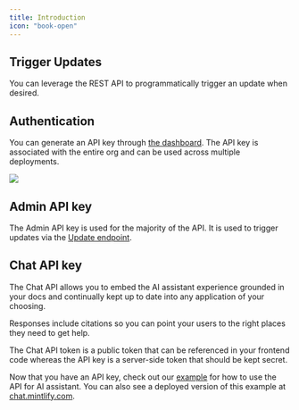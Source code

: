```yaml
---
title: Introduction
icon: "book-open"
---
```


## Trigger Updates

You can leverage the REST API to programmatically trigger an update when desired.

## Authentication

You can generate an API key through
[the dashboard](https://dashboard.mintlify.com/settings/organization/api-keys). The API key is
associated with the entire org and can be used across multiple deployments.

<Frame>
  <img src="/images/external-api-key.png" />
</Frame>

## Admin API key

The Admin API key is used for the majority of the API. It is used to trigger updates via the [Update endpoint](/api-reference/update/trigger).

## Chat API key

The Chat API allows you to embed the AI assistant experience grounded in your docs and continually kept up to date into any application of your choosing.

Responses include citations so you can point your users to the right places they need to get help.

<Note>
  The Chat API token is a public token that can be referenced in your
  frontend code whereas the API key is a server-side token that should be kept
  secret.
</Note>

Now that you have an API key, check out our [example](https://github.com/mintlify/discovery-api-example) for how to use
the API for AI assistant. You can also see a deployed version of this example at [chat.mintlify.com](https://chat.mintlify.com).
